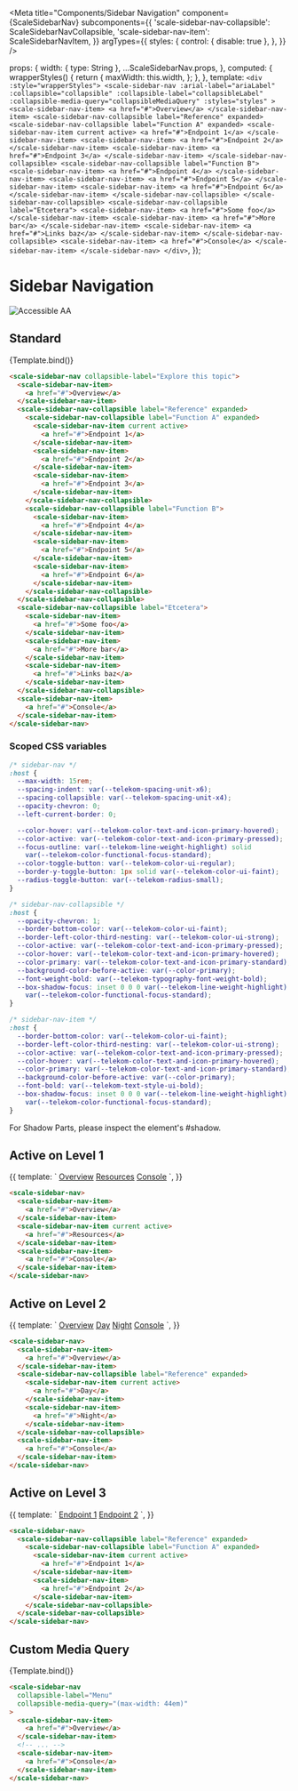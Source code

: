 
<Meta
  title="Components/Sidebar Navigation"
  component={ScaleSidebarNav}
  subcomponents={{
    'scale-sidebar-nav-collapsible': ScaleSidebarNavCollapsible,
    'scale-sidebar-nav-item': ScaleSidebarNavItem,
  }}
  argTypes={{
    styles: {
      control: { disable: true },
    },
  }}
/>

  props: {
    width: { type: String },
    ...ScaleSidebarNav.props,
  },
  computed: {
    wrapperStyles() {
      return {
        maxWidth: this.width,
      };
    },
  },
  template: `
    <div :style="wrapperStyles">
      <scale-sidebar-nav
        :arial-label="ariaLabel"
        :collapsible="collapsible"
        :collapsible-label="collapsibleLabel"
        :collapsible-media-query="collapsibleMediaQuery"
        :styles="styles"
      >
        <scale-sidebar-nav-item>
          <a href="#">Overview</a>
        </scale-sidebar-nav-item>
        <scale-sidebar-nav-collapsible label="Reference" expanded>
          <scale-sidebar-nav-collapsible label="Function A" expanded>
            <scale-sidebar-nav-item current active>
              <a href="#">Endpoint 1</a>
            </scale-sidebar-nav-item>
            <scale-sidebar-nav-item>
              <a href="#">Endpoint 2</a>
            </scale-sidebar-nav-item>
            <scale-sidebar-nav-item>
              <a href="#">Endpoint 3</a>
            </scale-sidebar-nav-item>
          </scale-sidebar-nav-collapsible>
          <scale-sidebar-nav-collapsible label="Function B">
            <scale-sidebar-nav-item>
              <a href="#">Endpoint 4</a>
            </scale-sidebar-nav-item>
            <scale-sidebar-nav-item>
              <a href="#">Endpoint 5</a>
            </scale-sidebar-nav-item>
            <scale-sidebar-nav-item>
              <a href="#">Endpoint 6</a>
            </scale-sidebar-nav-item>
          </scale-sidebar-nav-collapsible>
        </scale-sidebar-nav-collapsible>
        <scale-sidebar-nav-collapsible label="Etcetera">
          <scale-sidebar-nav-item>
            <a href="#">Some foo</a>
          </scale-sidebar-nav-item>
          <scale-sidebar-nav-item>
            <a href="#">More bar</a>
          </scale-sidebar-nav-item>
          <scale-sidebar-nav-item>
            <a href="#">Links baz</a>
          </scale-sidebar-nav-item>
        </scale-sidebar-nav-collapsible>
        <scale-sidebar-nav-item>
          <a href="#">Console</a>
        </scale-sidebar-nav-item>
      </scale-sidebar-nav>
    </div>
  `,
});

<div
  style={{
    display: 'inline-flex',
    alignItems: 'center',
    justifyContent: 'space-between',
    width: '100%',
  }}
>
  <h1>Sidebar Navigation</h1>
  <img src="assets/aa.png" alt="Accessible AA" />
</div>

## Standard

<Canvas withSource="none">
  <Story name="Standard" args={{ collapsibleLabel: 'Explore this topic' }}>
    {Template.bind()}
  </Story>
</Canvas>

<ArgsTable story="Standard" />

```html
<scale-sidebar-nav collapsible-label="Explore this topic">
  <scale-sidebar-nav-item>
    <a href="#">Overview</a>
  </scale-sidebar-nav-item>
  <scale-sidebar-nav-collapsible label="Reference" expanded>
    <scale-sidebar-nav-collapsible label="Function A" expanded>
      <scale-sidebar-nav-item current active>
        <a href="#">Endpoint 1</a>
      </scale-sidebar-nav-item>
      <scale-sidebar-nav-item>
        <a href="#">Endpoint 2</a>
      </scale-sidebar-nav-item>
      <scale-sidebar-nav-item>
        <a href="#">Endpoint 3</a>
      </scale-sidebar-nav-item>
    </scale-sidebar-nav-collapsible>
    <scale-sidebar-nav-collapsible label="Function B">
      <scale-sidebar-nav-item>
        <a href="#">Endpoint 4</a>
      </scale-sidebar-nav-item>
      <scale-sidebar-nav-item>
        <a href="#">Endpoint 5</a>
      </scale-sidebar-nav-item>
      <scale-sidebar-nav-item>
        <a href="#">Endpoint 6</a>
      </scale-sidebar-nav-item>
    </scale-sidebar-nav-collapsible>
  </scale-sidebar-nav-collapsible>
  <scale-sidebar-nav-collapsible label="Etcetera">
    <scale-sidebar-nav-item>
      <a href="#">Some foo</a>
    </scale-sidebar-nav-item>
    <scale-sidebar-nav-item>
      <a href="#">More bar</a>
    </scale-sidebar-nav-item>
    <scale-sidebar-nav-item>
      <a href="#">Links baz</a>
    </scale-sidebar-nav-item>
  </scale-sidebar-nav-collapsible>
  <scale-sidebar-nav-item>
    <a href="#">Console</a>
  </scale-sidebar-nav-item>
</scale-sidebar-nav>
```

### Scoped CSS variables

```css
/* sidebar-nav */
:host {
  --max-width: 15rem;
  --spacing-indent: var(--telekom-spacing-unit-x6);
  --spacing-collapsible: var(--telekom-spacing-unit-x4);
  --opacity-chevron: 0;
  --left-current-border: 0;

  --color-hover: var(--telekom-color-text-and-icon-primary-hovered);
  --color-active: var(--telekom-color-text-and-icon-primary-pressed);
  --focus-outline: var(--telekom-line-weight-highlight) solid
    var(--telekom-color-functional-focus-standard);
  --color-toggle-button: var(--telekom-color-ui-regular);
  --border-y-toggle-button: 1px solid var(--telekom-color-ui-faint);
  --radius-toggle-button: var(--telekom-radius-small);
}

/* sidebar-nav-collapsible */
:host {
  --opacity-chevron: 1;
  --border-bottom-color: var(--telekom-color-ui-faint);
  --border-left-color-third-nesting: var(--telekom-color-ui-strong);
  --color-active: var(--telekom-color-text-and-icon-primary-pressed);
  --color-hover: var(--telekom-color-text-and-icon-primary-hovered);
  --color-primary: var(--telekom-color-text-and-icon-primary-standard);
  --background-color-before-active: var(--color-primary);
  --font-weight-bold: var(--telekom-typography-font-weight-bold);
  --box-shadow-focus: inset 0 0 0 var(--telekom-line-weight-highlight)
    var(--telekom-color-functional-focus-standard);
}

/* sidebar-nav-item */
:host {
  --border-bottom-color: var(--telekom-color-ui-faint);
  --border-left-color-third-nesting: var(--telekom-color-ui-strong);
  --color-active: var(--telekom-color-text-and-icon-primary-pressed);
  --color-hover: var(--telekom-color-text-and-icon-primary-hovered);
  --color-primary: var(--telekom-color-text-and-icon-primary-standard);
  --background-color-before-active: var(--color-primary);
  --font-bold: var(--telekom-text-style-ui-bold);
  --box-shadow-focus: inset 0 0 0 var(--telekom-line-weight-highlight)
    var(--telekom-color-functional-focus-standard);
}
```

For Shadow Parts, please inspect the element's #shadow.

## Active on Level 1

<Canvas withSource="none">
  <Story name="Active on Level 1">
    {{
      template: `
        <scale-sidebar-nav>
          <scale-sidebar-nav-item>
            <a href="#">Overview</a>
          </scale-sidebar-nav-item>
          <scale-sidebar-nav-item current active>
            <a href="#">Resources</a>
          </scale-sidebar-nav-item>
          <scale-sidebar-nav-item>
            <a href="#">Console</a>
          </scale-sidebar-nav-item>
        </scale-sidebar-nav>
      `,
    }}
  </Story>
</Canvas>

```html
<scale-sidebar-nav>
  <scale-sidebar-nav-item>
    <a href="#">Overview</a>
  </scale-sidebar-nav-item>
  <scale-sidebar-nav-item current active>
    <a href="#">Resources</a>
  </scale-sidebar-nav-item>
  <scale-sidebar-nav-item>
    <a href="#">Console</a>
  </scale-sidebar-nav-item>
</scale-sidebar-nav>
```

## Active on Level 2

<Canvas withSource="none">
  <Story name="Active on Level 2">
    {{
      template: `
        <scale-sidebar-nav>
          <scale-sidebar-nav-item>
            <a href="#">Overview</a>
          </scale-sidebar-nav-item>
          <scale-sidebar-nav-collapsible label="Reference" expanded>
            <scale-sidebar-nav-item current active>
              <a href="#">Day</a>
            </scale-sidebar-nav-item>
            <scale-sidebar-nav-item>
              <a href="#">Night</a>
            </scale-sidebar-nav-item>
          </scale-sidebar-nav-collapsible>
          <scale-sidebar-nav-item>
            <a href="#">Console</a>
          </scale-sidebar-nav-item>
        </scale-sidebar-nav>
      `,
    }}
  </Story>
</Canvas>

```html
<scale-sidebar-nav>
  <scale-sidebar-nav-item>
    <a href="#">Overview</a>
  </scale-sidebar-nav-item>
  <scale-sidebar-nav-collapsible label="Reference" expanded>
    <scale-sidebar-nav-item current active>
      <a href="#">Day</a>
    </scale-sidebar-nav-item>
    <scale-sidebar-nav-item>
      <a href="#">Night</a>
    </scale-sidebar-nav-item>
  </scale-sidebar-nav-collapsible>
  <scale-sidebar-nav-item>
    <a href="#">Console</a>
  </scale-sidebar-nav-item>
</scale-sidebar-nav>
```

## Active on Level 3

<Canvas withSource="none">
  <Story name="Active on Level 3">
    {{
      template: `
        <scale-sidebar-nav>
          <scale-sidebar-nav-collapsible label="Reference" expanded>
            <scale-sidebar-nav-collapsible label="Function A" expanded>
              <scale-sidebar-nav-item current active>
                <a href="#">Endpoint 1</a>
              </scale-sidebar-nav-item>
              <scale-sidebar-nav-item>
                <a href="#">Endpoint 2</a>
              </scale-sidebar-nav-item>
            </scale-sidebar-nav-collapsible>
          </scale-sidebar-nav-collapsible>
        </scale-sidebar-nav>
      `,
    }}
  </Story>
</Canvas>

```html
<scale-sidebar-nav>
  <scale-sidebar-nav-collapsible label="Reference" expanded>
    <scale-sidebar-nav-collapsible label="Function A" expanded>
      <scale-sidebar-nav-item current active>
        <a href="#">Endpoint 1</a>
      </scale-sidebar-nav-item>
      <scale-sidebar-nav-item>
        <a href="#">Endpoint 2</a>
      </scale-sidebar-nav-item>
    </scale-sidebar-nav-collapsible>
  </scale-sidebar-nav-collapsible>
</scale-sidebar-nav>
```

## Custom Media Query

<Canvas withSource="none">
  <Story
    name="Custom Media Query"
    args={{
      collapsibleLabel: 'Menu',
      collapsibleMediaQuery: '(max-width: 44em)',
    }}
  >
    {Template.bind()}
  </Story>
</Canvas>

```html
<scale-sidebar-nav
  collapsible-label="Menu"
  collapsible-media-query="(max-width: 44em)"
>
  <scale-sidebar-nav-item>
    <a href="#">Overview</a>
  </scale-sidebar-nav-item>
  <!-- ... -->
  <scale-sidebar-nav-item>
    <a href="#">Console</a>
  </scale-sidebar-nav-item>
</scale-sidebar-nav>
```
